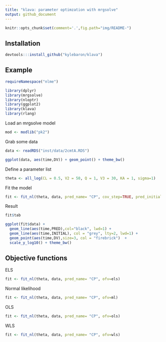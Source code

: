 ```yaml
---
title: "klava: parameter optimzation with mrgsolve"
output: github_document
---
```


```r
knitr::opts_chunk$set(comment='.',fig.path="img/README-")

```

## Installation
```r
devtools:::install_github("kylebaron/klava")
```

## Example
```r
requireNamespace("nlme")
```

```r
library(dplyr)
library(mrgsolve)
library(nloptr)
library(ggplot2)
library(klava)
library(rlang)
```


Load an mrgsolve model
```r
mod <- modlib("pk2")
```

Grab some data
```r
data <- readRDS("inst/data/2cmtA.RDS")

ggplot(data, aes(time,DV)) + geom_point() + theme_bw()
```

Define a parameter list
```r
theta <- all_log(CL = 0.5, V2 = 50, Q = 1, V3 = 30, KA = 1, sigma=1)
```

Fit the model

```r
fit <- fit_nl(theta, data, pred_name= "CP", cov_step=TRUE, pred_initial=TRUE)
```

Result
```r
fit$tab
```



```r
ggplot(fit$data) + 
  geom_line(aes(time,PRED),col="black", lwd=1) +
  geom_line(aes(time,INITIAL), col = "grey", lty=2, lwd=1) + 
  geom_point(aes(time,DV),size=3, col = "firebrick")  + 
  scale_y_log10() + theme_bw()
```


## Objective functions

ELS
```r
fit <- fit_nl(theta, data, pred_name= "CP", ofv=els)
```

Normal likelihood
```r
fit <- fit_nl(theta, data, pred_name= "CP", ofv=ml)
```

OLS
```r
fit <- fit_nl(theta, data, pred_name= "CP", ofv=ols)
```

WLS
```r
fit <- fit_nl(theta, data, pred_name= "CP", ofv=wls)
```
